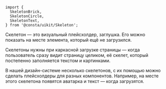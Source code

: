 
```tsx
import {
  SkeletonBrick,
  SkeletonCircle,
  SkeletonText,
} from '@consta/uikit/Skeleton';
```

Скелетон — это визуальный плейсхолдер, заглушка. Его можно показать на месте элемента, который ещё не загрузился.

Скелетоны нужны при каркасной загрузке страницы — когда пользователь сразу видит страницу целиком, её скелет, который постепенно заполняется текстом и картинками.

В нашей дизайн-системе несколько скелетонов, с их помощью можно сделать плейсхолдеры для разных компонентов. Например, на месте этого скелетона появятся аватарка и текст — когда загрузятся.

<SkeletonExampleAvatar />
